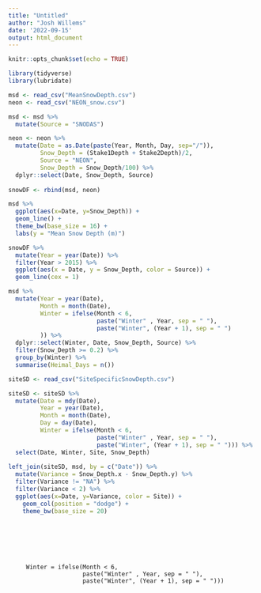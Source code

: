 ```yaml
---
title: "Untitled"
author: "Josh Willems"
date: '2022-09-15'
output: html_document
---
```


```r
knitr::opts_chunk$set(echo = TRUE)
```

```r
library(tidyverse)
library(lubridate)

msd <- read_csv("MeanSnowDepth.csv")
neon <- read_csv("NEON_snow.csv")
```


```r
msd <- msd %>% 
  mutate(Source = "SNODAS")

neon <- neon %>% 
  mutate(Date = as.Date(paste(Year, Month, Day, sep="/")),
         Snow_Depth = (Stake1Depth + Stake2Depth)/2,
         Source = "NEON",
         Snow_Depth = Snow_Depth/100) %>% 
  dplyr::select(Date, Snow_Depth, Source)
  
snowDF <- rbind(msd, neon)
```

```r
msd %>% 
  ggplot(aes(x=Date, y=Snow_Depth)) + 
  geom_line() +
  theme_bw(base_size = 16) +
  labs(y = "Mean Snow Depth (m)")

```

```r
snowDF %>% 
  mutate(Year = year(Date)) %>% 
  filter(Year > 2015) %>% 
  ggplot(aes(x = Date, y = Snow_Depth, color = Source)) + 
  geom_line(cex = 1)
```

```r
msd %>% 
  mutate(Year = year(Date),
         Month = month(Date),
         Winter = ifelse(Month < 6, 
                         paste("Winter" , Year, sep = " "),
                         paste("Winter", (Year + 1), sep = " ")
         )) %>% 
  dplyr::select(Winter, Date, Snow_Depth, Source) %>% 
  filter(Snow_Depth >= 0.2) %>% 
  group_by(Winter) %>% 
  summarise(Heimal_Days = n())
```




```r
siteSD <- read_csv("SiteSpecificSnowDepth.csv")

siteSD <- siteSD %>% 
  mutate(Date = mdy(Date),
         Year = year(Date),
         Month = month(Date),
         Day = day(Date),
         Winter = ifelse(Month < 6, 
                         paste("Winter" , Year, sep = " "),
                         paste("Winter", (Year + 1), sep = " "))) %>% 
  select(Date, Winter, Site, Snow_Depth)
         
left_join(siteSD, msd, by = c("Date")) %>% 
  mutate(Variance = Snow_Depth.x - Snow_Depth.y) %>%
  filter(Variance != "NA") %>% 
  filter(Variance < 2) %>% 
  ggplot(aes(x=Date, y=Variance, color = Site)) +
    geom_col(position = "dodge") +
    theme_bw(base_size = 20)





   
```

      
         Winter = ifelse(Month < 6, 
                         paste("Winter" , Year, sep = " "),
                         paste("Winter", (Year + 1), sep = " ")))